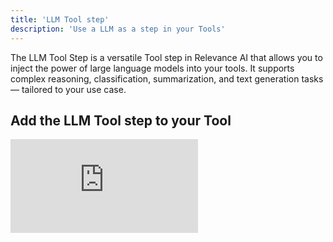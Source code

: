 ```yaml
---
title: 'LLM Tool step'
description: 'Use a LLM as a step in your Tools'
---
```


The LLM Tool Step is a versatile Tool step in Relevance AI that allows you to inject the power of large language models into your tools. It supports complex reasoning, classification, summarization, and text generation tasks — tailored to your use case.

## Add the LLM Tool step to your Tool

<div
  style={{
    width: '100%',
    position: 'relative',
    paddingTop: '56.25%',
  }}>
  <iframe
    src="https://app.supademo.com/embed/cmbizpno37c78sn1r6nxw353o"
    frameBorder="0"
    title="Add the LLM Tool step to your Tool"
    allow="clipboard-write"
    webkitallowfullscreen="true"
    mozallowfullscreen="true"
    allowfullscreen
    style={{
      position: 'absolute',
      top: 0,left: 0, width: '100%', height: '100%',
      border: '3px solid #5E43CE',
      borderRadius: '10px',
    }}/>
</div>

You can add the LLM Tool step to your Tool by:

1. Creating a new Tool, then clicking 'LLM' under Steps
2. Click 'Expand' to see the full Tool step
3. Add the Prompt you want to the Prompt field
4. Choose the model you want to use
5. Click the Settings icon if you want to access Advanced Settings

## Advanced Settings

If you're a pro at using LLMs, you can also access these Advanced Settings. 

### Fallback Model

You can select a Fallback Model if the model you've selected fails for any reason. This is a good setting to select to make sure your Tool works! 

### System prompt

A system prompt is composed of notes, instruction and guides normally guiding AI to assume a certain role, or to follow a specific format, or limitations.

An example of a System prompt would be: `You are an expert on the solar system. Answer the following questions in a concise and informative manner`.

### Temperature

Temperature is a hyperparameter, ranging in (0,1), that affects the randomness (sometimes referred to as creativity) of the LLMs' response.

Higher randomness/creativity/diversity is expected of higher temperature values.

However, responses might also lose the right context.

### Conversation history

Click on `+ Add row` and you can add lines of conversation taking place between a "user" and "ai".

<Info>The only acceptable roles are "ai" and "user".</Info>

Conversation history is useful in conversational agents and help AI to know more about the situation. 

### Thinking / Reasoning Configuration

For OpenAI, Claude and Gemini models, you can select a thinking configuration. Enabling this will make the model 'think' more before answering, which is useful for complex problems.

Reasoning / thinking tokens are charged as output tokens and will be added to the cost of your LLM Tool step. 

<Warning>If model and vendor options are mismatched, this option will be ignored.</Warning>

### Force response format

For certain models such as OpenAI, response format can be forced using this field.

## Common errors
<AccordionGroup>
  <Accordion title="Prompt is too long. Please reduce prompt in length.">
    The error message below indicate that the provided prompt includes more tokens than what the choses model allows. To resolve the issue, you can use a model that supports higher number of tokens. 
    ```
    1. 400: {"message":"aviary.backend.llm.error_handling.PromptTooLongError: Input too long. Received 5002 tokens, but the maximum input length is 4090 tokens.","internal_message":"aviary.backend.server.openai_compat.openai_exception.OpenAIHTTPException","code":400,"type":"PromptTooLongError","param":{}}
    2. Token limit for each model
    ```
  </Accordion>
  <Accordion title="Too large data">
    When using Relevance to handle large inputs by selecting the most relevant entries, if the input data is too large, you need to upload it as a dataset use it as a [knowledge](/knowledge/introduction) in your Tool. Maximum size for non-knowledge data is 131,072 tokens (~90kb).
    ```
    Data is too large for the 'Most relevant data'. Consider adding the data to knowledge.
    ```
  </Accordion>
</AccordionGroup>